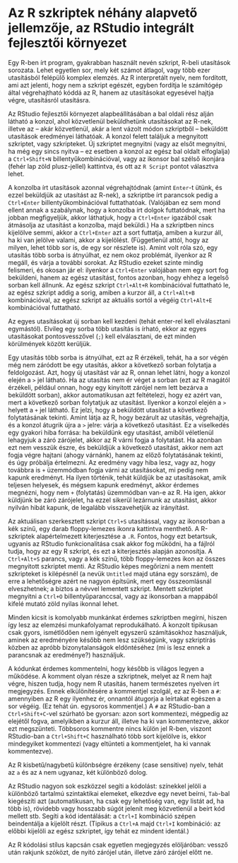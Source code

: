 # Az R szkriptek néhány alapvető jellemzője, az RStudio integrált fejlesztői környezet

Egy R-ben írt program, gyakrabban használt nevén szkript, R-beli utasítások sorozata. Lehet egyetlen sor, mely két számot átlagol, vagy több ezer utasításból felépülő komplex elemzés. Az R interpretált nyelv, nem fordított, ami azt jelenti, hogy nem a szkript egészét, egyben fordítja le számítógép által végrehajtható kóddá az R, hanem az utasításokat egyesével hajtja végre, utasításról utasításra.

Az RStudio fejlesztői környezet alapbeállításában a bal oldali rész alján látható a konzol, ahol közvetlenül beküldhetünk utasításokat az R-nek, illetve az -- akár közvetlenül, akár a lent vázolt módon szkriptből -- beküldött utasítások eredményei láthatóak. A konzol felett találjuk a megnyitott szkriptet, vagy szkripteket. Új szkriptet megnyitni (vagy az elsőt megnyitni, ha még egy sincs nyitva -- ez esetben a konzol az egész bal oldalt elfoglalja) a `Ctrl+Shift+N` billentyűkombinációval, vagy az ikonsor bal szélső ikonjára (fehér lap zöld plusz-jellel) kattintva, és ott az `R Script` pontot választva lehet.

A konzolba írt utasítások azonnal végrehajtódnak (amint `Enter`-t ütünk, és ezzel beküldjük az utasítást az R-nek), a szkriptbe írt parancsok pedig a `Ctrl+Enter` billentyűkombinációval futtathatóak. (Valójában ez sem mond ellent annak a szabálynak, hogy a konzolba írt dolgok futtatódnak, mert ha jobban megfigyeljük, akkor láthatjuk, hogy a `Ctrl+Enter` igazából csak átmásolja az utasítást a konzolba, majd beküldi.) Ha a szkriptben nincs kijelölve semmi, akkor a `Ctrl+Enter` azt a sort futtatja, amiben a kurzur áll, ha ki van jelölve valami, akkor a kijelölést. (Függetlenül attól, hogy az milyen, lehet több sor is, de egy sor részlete is). Amint volt róla szó, egy utasítás több sorba is átnyúlhat, ez nem okoz problémát, ilyenkor az R megáll, és várja a további sorokat. Az RStudio ezeket szinte mindig felismeri, és okosan jár el: ilyenkor a `Ctrl+Enter` valójában nem egy sort fog beküldeni, hanem az egész utasítást, fontos azonban, hogy ehhez a legelső sorban kell állnunk. Az egész szkript `Ctrl+Alt+R` kombinációval futtatható le, az egész szkript addig a sorig, amiben a kurzor áll, a `Ctrl+Alt+B` kombinációval, az egész szkript az aktuális sortól a végéig `Ctrl+Alt+E` kombinációval futtatható.

Az egyes utasításokat új sorban kell kezdeni (tehát enter-rel kell elválasztani egymástól). Elvileg egy sorba több utasítás is írható, ekkor az egyes utasításokat pontosvesszővel (`;`) kell elválasztani, de ezt minden körülmények között kerüljük.

Egy utasítás több sorba is átnyúlhat, ezt az R érzékeli, tehát, ha a sor végén még nem záródott be egy utasítás, akkor a következő sorban folytatja a feldolgozást. Azt, hogy új utasítást vár az R, onnan lehet látni, hogy a konzol elején a `>` jel látható. Ha az utasítás nem ér véget a sorban (ezt az R magától érzékeli, például onnan, hogy egy kinyitott zárójel nem lett bezárva a beküldött sorban), akkor automatikusan azt feltételezi, hogy ez azért van, mert a következő sorban folytatjuk az utasítást. Ilyenkor a konzol elején a `>` helyett a `+` jel látható. Ez jelzi, hogy a beküldött utasítást a következő folytatásának tekinti. Amint látja az R, hogy bezárult az utasítás, végrehajtja, és a konzol átugrik újra a `>` jelre: várja a következő utasítást. Ez a viselkedés egy gyakori hiba forrása: ha beküldünk egy utasítást, amiből véletlenül lehagyjuk a záró zárójelet, akkor az R várni fogja a folytatást. Ha azonban ezt nem vesszük észre, és beküldjük a következő utasítást, akkor nem azt fogja végre hajtani (ahogy várnánk), hanem az előző folytatásának tekinti, és úgy próbálja értelmezni. Az eredmény vagy hiba lesz, vagy az, hogy továbbra is `+` üzemmódban fogja várni az utasításokat, mi pedig nem kapunk eredményt. Ha ilyen történik, tehát küldjük be az utasításokat, amik teljesen helyesek, és mégsem kapunk eredményt, akkor érdemes megnézni, hogy nem `+` (folytatás) üzemmódban van-e az R. Ha igen, akkor küldjünk be záró zárójelet, ha ezzel sikerül lezárnunk az utasítást, akkor nyilván hibát kapunk, de legalább visszavehetjük az irányítást.


Az aktuálisan szerkesztett szkript `Ctrl+S` utasítással, vagy az ikonsorban a kék színű, egy darab floppy-lemezes ikonra kattintva menthető. A R-szkriptek alapértelmezett kiterjesztése a `.R`. Fontos, hogy ezt betartsuk, ugyanis az RStudio funkcionalitása csak akkor fog működni, ha a fájlról tudja, hogy az egy R szkript, és ezt a kiterjesztés alapján azonosítja. A `Ctrl+Alt+S` parancs, vagy a kék színű, több floppy-lemezes ikon az összes megnyitott szkriptet menti. Az RStudio képes megőrizni a nem mentett szkripteket is kilépésnél (a nevük `Untitled` majd utána egy sorszám), de erre a lehetőségre azért ne nagyon építsünk, mert egy összeomlásnál elveszhetnek; a biztos a névvel lementett szkript. Mentett szkriptet megnyitni a `Ctrl+O` billentyűparanccsal, vagy az ikonsorban a mappából kifelé mutató zöld nyilas ikonnal lehet.

Minden kicsit is komolyabb munkánkat érdemes szkriptben megírni, hiszen így lesz az elemzési munkafolyamat reprodukálható. A konzolt tipikusan csak gyors, ismétlődően nem igényelt egyszerű számításokhoz használjuk, aminek az eredményére később nem lesz szükségünk, vagy szkriptírás közben az apróbb bizonytalanságok eldöntéséhez (mi is lesz ennek a parancsnak az eredménye?) használjuk.

A kódunkat érdemes kommentelni, hogy később is világos legyen a működése. A komment olyan része a szkriptnek, melyet az R nem hajt végre, hiszen tudja, hogy nem R utasítás, hanem természetes nyelven írt megjegyzés. Ennek elkülönítésére a kommentjel szolgál, ez az R-ben a `#`: amennyiben az R egy ilyenhez ér, onnantól átugorja a leírtakat egészen a sor végéig. (Ez tehát ún. egysoros kommentjel.) A `#` az RStudio-ban a `Ctrl+Shift+C`-vel szúrható be gyorsan: azon sort kommentezi, mégpedig az elejétől fogva, amelyikben a kurzur áll, illetve ha ki van kommentezve, akkor ezt megszünteti. Többsoros kommentre nincs külön jel R-ben, viszont RStudio-ban a `Ctrl+Shift+C` használható több sort kijelölve is, ekkor mindegyiket kommentezi (vagy eltünteti a kommentjelet, ha ki vannak kommentezve).

Az R kisbetű/nagybetű különbségre érzékeny (case sensitive) nyelv, tehát az `a` és az `A` nem ugyanaz, két különböző dolog.

Az RStudio nagyon sok eszközzel segíti a kódolást: színekkel jelöli a különböző tartalmú szintaktikai elemeket, elkezdve egy nevet beírni, `Tab`-bal kiegészíti azt (automatikusan, ha csak egy lehetőség van, egy listát ad, ha több is), rövidebb vagy hosszabb súgót jelenít meg közvetlenül a beírt kód mellett stb. Segíti a kód identálását: a `Ctrl+I` kombináció szépen beindentálja a kijelölt részt. (Tipikus a `Ctrl+A` majd `Ctrl+I` kombináció: az előbbi kijelöli az egész szkriptet, így tehát ez mindent identál.)

Az R kódolási stílus kapcsán csak egyetlen megjegyzés elöljáróban: vessző után rakjunk szóközt, de nyitó zárójel után, illetve záró zárójel előtt ne.